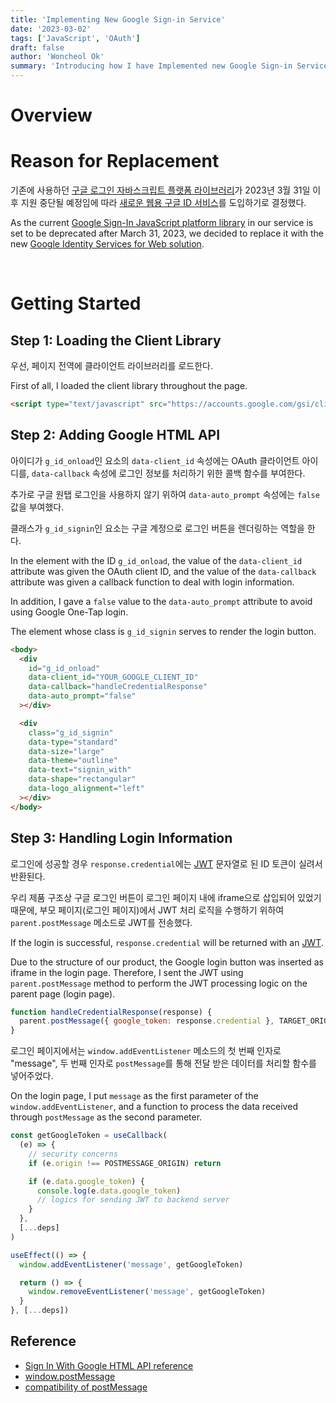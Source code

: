 ```yaml
---
title: 'Implementing New Google Sign-in Service'
date: '2023-03-02'
tags: ['JavaScript', 'OAuth']
draft: false
author: 'Woncheol Ok'
summary: 'Introducing how I have Implemented new Google Sign-in Service'
---
```


# Overview

<TOCInline toc={props.toc} exclude="Overview" toHeading={2} />

# Reason for Replacement

기존에 사용하던 [구글 로그인 자바스크립트 플랫폼 라이브러리](https://developers.google.com/identity/sign-in/web/sign-in)가 2023년 3월 31일 이후 지원 중단될 예정임에 따라 [새로운 웹용 구글 ID 서비스](https://developers.google.com/identity/gsi/web/guides/overview)를 도입하기로 결정했다.

As the current [Google Sign-In JavaScript platform library](https://developers.google.com/identity/sign-in/web/sign-in) in our service is set to be deprecated after March 31, 2023, we decided to replace it with the new [Google Identity Services for Web solution](https://developers.google.com/identity/gsi/web/guides/overview).

<br />

# Getting Started

## Step 1: Loading the Client Library

우선, 페이지 전역에 클라이언트 라이브러리를 로드한다.

First of all, I loaded the client library throughout the page.

```html
<script type="text/javascript" src="https://accounts.google.com/gsi/client" async defer></script>
```

## Step 2: Adding Google HTML API

아이디가 `g_id_onload`인 요소의 `data-client_id` 속성에는 OAuth 클라이언트 아이디를, `data-callback` 속성에 로그인 정보를 처리하기 위한 콜백 함수를 부여한다.

추가로 구글 원탭 로그인을 사용하지 않기 위하여 `data-auto_prompt` 속성에는 `false` 값을 부여했다.

클래스가 `g_id_signin`인 요소는 구글 계정으로 로그인 버튼을 렌더링하는 역할을 한다.

In the element with the ID `g_id_onload`, the value of the `data-client_id` attribute was given the OAuth client ID, and the value of the `data-callback` attribute was given a callback function to deal with login information.

In addition, I gave a `false` value to the `data-auto_prompt` attribute to avoid using Google One-Tap login.

The element whose class is `g_id_signin` serves to render the login button.

```html
<body>
  <div
    id="g_id_onload"
    data-client_id="YOUR_GOOGLE_CLIENT_ID"
    data-callback="handleCredentialResponse"
    data-auto_prompt="false"
  ></div>

  <div
    class="g_id_signin"
    data-type="standard"
    data-size="large"
    data-theme="outline"
    data-text="signin_with"
    data-shape="rectangular"
    data-logo_alignment="left"
  ></div>
</body>
```

## Step 3: Handling Login Information

로그인에 성공할 경우 `response.credential`에는 [JWT](https://jwt.io/) 문자열로 된 ID 토큰이 실려서 반환된다.

우리 제품 구조상 구글 로그인 버튼이 로그인 페이지 내에 iframe으로 삽입되어 있었기 때문에, 부모 페이지(로그인 페이지)에서 JWT 처리 로직을 수행하기 위하여 `parent.postMessage` 메소드로 JWT를 전송했다.

If the login is successful, `response.credential` will be returned with an [JWT](https://jwt.io/).

Due to the structure of our product, the Google login button was inserted as iframe in the login page. Therefore, I sent the JWT using `parent.postMessage` method to perform the JWT processing logic on the parent page (login page).

```javascript
function handleCredentialResponse(response) {
  parent.postMessage({ google_token: response.credential }, TARGET_ORIGIN)
}
```

로그인 페이지에서는 `window.addEventListener` 메소드의 첫 번째 인자로 "message", 두 번째 인자로 `postMessage`를 통해 전달 받은 데이터를 처리할 함수를 넣어주었다.

On the login page, I put `message` as the first parameter of the `window.addEventListener`, and a function to process the data received through `postMessage` as the second parameter.

```javascript
const getGoogleToken = useCallback(
  (e) => {
    // security concerns
    if (e.origin !== POSTMESSAGE_ORIGIN) return

    if (e.data.google_token) {
      console.log(e.data.google_token)
      // logics for sending JWT to backend server
    }
  },
  [...deps]
)

useEffect(() => {
  window.addEventListener('message', getGoogleToken)

  return () => {
    window.removeEventListener('message', getGoogleToken)
  }
}, [...deps])
```

## Reference

- [Sign In With Google HTML API reference](https://developers.google.com/identity/gsi/web/reference/html-reference?hl=en)
- [window.postMessage](https://developer.mozilla.org/ko/docs/Web/API/Window/postMessage)
- [compatibility of postMessage](https://caniuse.com/?search=postMessage)
